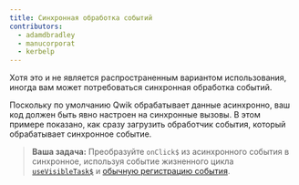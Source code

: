 ```yaml
---
title: Синхронная обработка событий
contributors:
  - adamdbradley
  - manucorporat
  - kerbelp
---
```


Хотя это и не является распространенным вариантом использования, иногда вам может потребоваться синхронная обработка событий.

Поскольку по умолчанию Qwik обрабатывает данные асинхронно, ваш код должен быть явно настроен на синхронные вызовы. В этом примере показано, как сразу загрузить обработчик события, который обрабатывает синхронное событие.

> **Ваша задача:** Преобразуйте `onClick$` из асинхронного события в синхронное, используя событие жизненного цикла [`useVisibleTask$`](../../../docs/components/lifecycle/index.mdx#usevisibletask) и [обычную регистрацию события](https://developer.mozilla.org/en-US/docs/Web/API/EventTarget/addEventListener).
